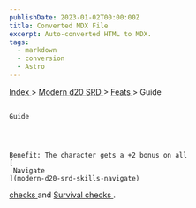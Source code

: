 ```yaml
---
publishDate: 2023-01-02T00:00:00Z
title: Converted MDX File
excerpt: Auto-converted HTML to MDX.
tags:
  - markdown
  - conversion
  - Astro
---
```







[
      Index
     ](-index)
     >
     [
      Modern d20 SRD
     ](modern-d20-srd-index)
     >
     [
      Feats
     ](modern-d20-srd-feats-index)
     > Guide
    




## 
    Guide
   



    Benefit: The character gets a +2 bonus on all
    [
     Navigate
    ](modern-d20-srd-skills-navigate)
[
     checks
    ](modern-d20-srd-skills-skill-basics-php#skill-check-index)
    and
    [
     Survival
    ](modern-d20-srd-skills-survival)
[
     checks
    ](modern-d20-srd-skills-skill-basics-php#skill-check-index)
    .
   





